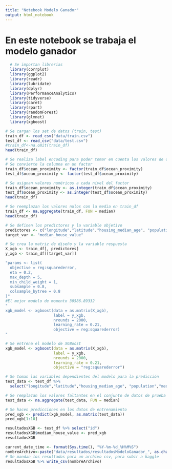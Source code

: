 ```yaml
---
title: "Notebook Modelo Ganador"
output: html_notebook
---
```


# En este notebook se trabaja el modelo ganador

```r
  # Se importan librerias
  library(corrplot)
  library(ggplot2)
  library(readr)
  library(lubridate)
  library(dplyr)
  library(PerformanceAnalytics)
  library(tidyverse)
  library(caret)
  library(rpart)
  library(randomForest)
  library(glmnet)
  library(xgboost)
```

```r
# Se cargan los set de datos (train, test)
train_df <- read_csv("data/train.csv")
test_df <- read_csv("data/test.csv")
#train_df<-na.omit(train_df)
head(train_df)
```

```r
# Se realiza label encoding para poder tomar en cuenta los valores de ocean_proximity
# Se convierte la columna en un factor
train_df$ocean_proximity <- factor(train_df$ocean_proximity)
test_df$ocean_proximity <- factor(test_df$ocean_proximity)

# Se asignan valores numéricos a cada nivel del factor
train_df$ocean_proximity <- as.integer(train_df$ocean_proximity)
test_df$ocean_proximity <- as.integer(test_df$ocean_proximity)
head(train_df)
```

```r
# Se reemplazan los valores nulos con la media en train_df
train_df <- na.aggregate(train_df, FUN = median)
head(train_df)
```


```r
# Se definen los predictores y la variable objetivo
predictores <- c("longitude","latitude","housing_median_age", "population","median_income", "households", "total_bedrooms")
target_var <- "median_house_value"

# Se crea la matriz de diseño y la variable respuesta
X_xgb <- train_df[, predictores]
y_xgb <- train_df[[target_var]]

"params <- list(
  objective = reg:squarederror,
  eta = 0.2,
  max_depth = 5,
  min_child_weight = 1,
  subsample = 0.8,
  colsample_bytree = 0.8
)"
#El mejor modelo de momento 30586.89332
"
xgb_model <- xgboost(data = as.matrix(X_xgb), 
                     label = y_xgb, 
                     nrounds = 2000,
                     learning_rate = 0.21,
                     objective = reg:squarederror)
"

# Se entrena el modelo de XGBoost
xgb_model <- xgboost(data = as.matrix(X_xgb), 
                     label = y_xgb, 
                     nrounds = 2000,
                     learning_rate = 0.21,
                     objective = "reg:squarederror")
```

```r
# Se toman las variables dependientes del modelo para la predicción
test_data <- test_df %>% 
  select("longitude","latitude","housing_median_age", "population","median_income", "households", "total_bedrooms")

# Se remplazan los valores faltantes en el conjunto de datos de prueba con la media
test_data <- na.aggregate(test_data, FUN = median)
```


```r
# Se hacen predicciones en los datos de entrenamiento
pred_xgb <- predict(xgb_model, as.matrix(test_data))
pred_xgb[1:10]
```


```r
resultadosXGB <- test_df %>% select("id")
resultadosXGB$median_house_value <- pred_xgb
resultadosXGB
```

```r
current_date_time <- format(Sys.time(), "%Y-%m-%d_%H%M%S")
nombreArchivo<-paste("data/resultados/resultadosModeloGanador_", as.character(current_date_time), ".csv", sep="")
# Se mandan los resultados para un archivo csv, para subir a kaggle
resultadosXGB %>% write_csv(nombreArchivo)
```


























